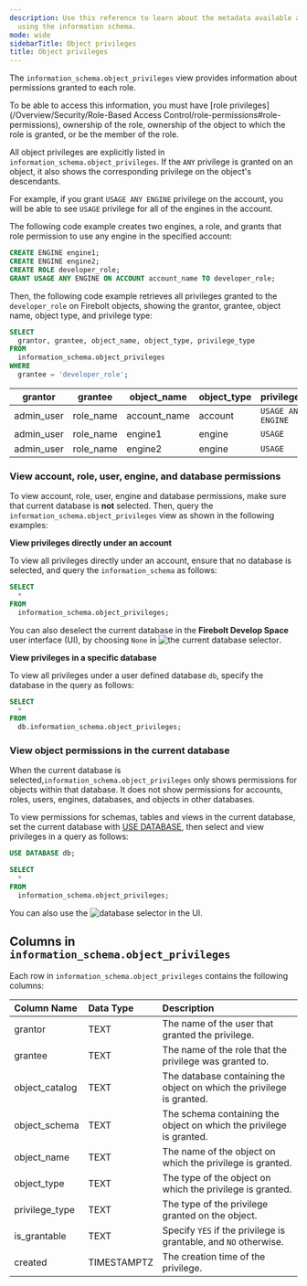 ```yaml
---
description: Use this reference to learn about the metadata available about privileges
  using the information schema.
mode: wide
sidebarTitle: Object privileges
title: Object privileges
---
```



The `information_schema.object_privileges` view provides information about permissions granted to each role.  

To be able to access this information, you must have [role privileges](/Overview/Security/Role-Based Access Control/role-permissions#role-permissions), ownership of the role, ownership of the object to which the role is granted, or be the member of the role.

All object privileges are explicitly listed in `information_schema.object_privileges`. If the `ANY` privilege is granted on an object, it also shows the corresponding privilege on the object's descendants.

For example, if you grant `USAGE ANY ENGINE` privilege on the account, you will be able to see `USAGE` privilege for all of the engines in the account.

The following code example creates two engines, a role, and grants that role permission to use any engine in the specified account:
```sql
CREATE ENGINE engine1;
CREATE ENGINE engine2;
CREATE ROLE developer_role;
GRANT USAGE ANY ENGINE ON ACCOUNT account_name TO developer_role;
```
Then, the following code example retrieves all privileges granted to the `developer_role` on Firebolt objects, showing the grantor, grantee, object name, object type, and privilege type:
```sql
SELECT
  grantor, grantee, object_name, object_type, privilege_type
FROM
  information_schema.object_privileges
WHERE 
  grantee = 'developer_role';
```

| grantor | grantee | object_name | object_type | privilege_type |
|---|---|---|---|---|
| admin_user | role_name |  account_name | account | `USAGE ANY ENGINE` |
| admin_user | role_name |  engine1 | engine | `USAGE` |
| admin_user | role_name |  engine2 | engine | `USAGE` |

### View account, role, user, engine, and database permissions

To view account, role, user, engine and database permissions, make sure that current database is **not** selected. Then, query the `information_schema.object_privileges` view as shown in the following examples:

**View privileges directly under an account**

To view all privileges directly under an account, ensure that no database is selected, and query the `information_schema` as follows:

```sql
SELECT
  *
FROM
  information_schema.object_privileges;
```

You can also deselect the current database in the **Firebolt Develop Space** user interface (UI), by choosing `None` in ![the current database selector](/assets/images/current_database_dropdown_none_option.png).

**View privileges in a specific database**

To view all privileges under a user defined database `db`, specify the database in the query as follows:

```sql
SELECT
  *
FROM
  db.information_schema.object_privileges;
```

### View object permissions in the current database

When the current database is selected,`information_schema.object_privileges` only shows permissions for objects within that database. It does not show permissions for accounts, roles, users, engines, databases, and objects in other databases.

To view permissions for schemas, tables and views in the current database, set the current database with [USE DATABASE](/sql_reference/commands/data-definition/use-database), then select and view privileges in a query as follows:

```sql
USE DATABASE db;

SELECT
  *
FROM
  information_schema.object_privileges;
```

You can also use the ![database selector](/assets/images/current_database_dropdown.png) in the UI.

## Columns in `information_schema.object_privileges`

Each row in `information_schema.object_privileges` contains the following columns:

| Column Name    | Data Type   | Description                                                       |
|:---------------|:------------|:------------------------------------------------------------------|
| grantor        | TEXT        | The name of the user that granted the privilege.                      |
| grantee        | TEXT        | The name of the role that the privilege was granted to.     |
| object_catalog | TEXT        | The database containing the object on which the privilege is granted. |
| object_schema  | TEXT        | The schema containing the object on which the privilege is granted.   |
| object_name    | TEXT        | The name of the object on which the privilege is granted.             |
| object_type    | TEXT        | The type of the object on which the privilege is granted.             |
| privilege_type | TEXT        | The type of the privilege granted on the object.                    |
| is_grantable   | TEXT        | Specify `YES` if the privilege is grantable, and `NO` otherwise.                     |
| created        | TIMESTAMPTZ | The creation time of the privilege.                                   |

